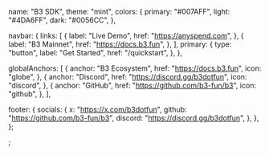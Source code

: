   name: "B3 SDK",
  theme: "mint",
  colors: {
    primary: "#007AFF",
    light: "#4DA6FF",
    dark: "#0056CC",
  },

navbar: {
links: [
{
label: "Live Demo",
href: "https://anyspend.com",
},
{
label: "B3 Mainnet",
href: "https://docs.b3.fun",
},
],
primary: {
type: "button",
label: "Get Started",
href: "/quickstart",
},
},

globalAnchors: [
{
anchor: "B3 Ecosystem",
href: "https://docs.b3.fun",
icon: "globe",
},
{
anchor: "Discord",
href: "https://discord.gg/b3dotfun",
icon: "discord",
},
{
anchor: "GitHub",
href: "https://github.com/b3-fun/b3",
icon: "github",
},
],

footer: {
socials: {
x: "https://x.com/b3dotfun",
github: "https://github.com/b3-fun/b3",
discord: "https://discord.gg/b3dotfun",
},
},
};

;
